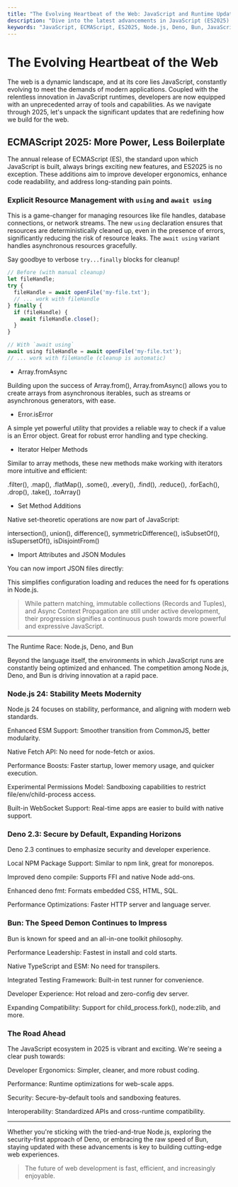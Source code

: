 ```yaml
---
title: "The Evolving Heartbeat of the Web: JavaScript and Runtime Updates in 2025"
description: "Dive into the latest advancements in JavaScript (ES2025) and explore the cutting-edge updates to popular runtimes like Node.js, Deno, and Bun. Discover how these changes are shaping modern web development."
keywords: "JavaScript, ECMAScript, ES2025, Node.js, Deno, Bun, JavaScript Runtimes, Web Development, Programming, Updates, Performance, Security, Features, News"
---
```


# The Evolving Heartbeat of the Web

The web is a dynamic landscape, and at its core lies JavaScript, constantly evolving to meet the demands of modern applications. Coupled with the relentless innovation in JavaScript runtimes, developers are now equipped with an unprecedented array of tools and capabilities. As we navigate through 2025, let's unpack the significant updates that are redefining how we build for the web.

## ECMAScript 2025: More Power, Less Boilerplate

The annual release of ECMAScript (ES), the standard upon which JavaScript is built, always brings exciting new features, and ES2025 is no exception. These additions aim to improve developer ergonomics, enhance code readability, and address long-standing pain points.

### Explicit Resource Management with `using` and `await using`

This is a game-changer for managing resources like file handles, database connections, or network streams. The new `using` declaration ensures that resources are deterministically cleaned up, even in the presence of errors, significantly reducing the risk of resource leaks. The `await using` variant handles asynchronous resources gracefully.

Say goodbye to verbose `try...finally` blocks for cleanup!

```js
// Before (with manual cleanup)
let fileHandle;
try {
  fileHandle = await openFile('my-file.txt');
  // ... work with fileHandle
} finally {
  if (fileHandle) {
    await fileHandle.close();
  }
}

// With `await using`
await using fileHandle = await openFile('my-file.txt');
// ... work with fileHandle (cleanup is automatic)

```

- Array.fromAsync

Building upon the success of Array.from(), Array.fromAsync() allows you to create arrays from asynchronous iterables, such as streams or asynchronous generators, with ease.

- Error.isError

A simple yet powerful utility that provides a reliable way to check if a value is an Error object. Great for robust error handling and type checking.

- Iterator Helper Methods

Similar to array methods, these new methods make working with iterators more intuitive and efficient:

.filter(), .map(), .flatMap(), .some(), .every(), .find(), .reduce(), .forEach(), .drop(), .take(), .toArray()


- Set Method Additions

Native set-theoretic operations are now part of JavaScript:

intersection(), union(), difference(), symmetricDifference(), isSubsetOf(), isSupersetOf(), isDisjointFrom()


- Import Attributes and JSON Modules

You can now import JSON files directly:


This simplifies configuration loading and reduces the need for fs operations in Node.js.

> While pattern matching, immutable collections (Records and Tuples), and Async Context Propagation are still under active development, their progression signifies a continuous push towards more powerful and expressive JavaScript.

---

The Runtime Race: Node.js, Deno, and Bun

Beyond the language itself, the environments in which JavaScript runs are constantly being optimized and enhanced. The competition among Node.js, Deno, and Bun is driving innovation at a rapid pace.


### Node.js 24: Stability Meets Modernity

Node.js 24 focuses on stability, performance, and aligning with modern web standards.

Enhanced ESM Support: Smoother transition from CommonJS, better modularity.

Native Fetch API: No need for node-fetch or axios.

Performance Boosts: Faster startup, lower memory usage, and quicker execution.

Experimental Permissions Model: Sandboxing capabilities to restrict file/env/child-process access.

Built-in WebSocket Support: Real-time apps are easier to build with native support.


### Deno 2.3: Secure by Default, Expanding Horizons

Deno 2.3 continues to emphasize security and developer experience.

Local NPM Package Support: Similar to npm link, great for monorepos.

Improved deno compile: Supports FFI and native Node add-ons.

Enhanced deno fmt: Formats embedded CSS, HTML, SQL.

Performance Optimizations: Faster HTTP server and language server.


### Bun: The Speed Demon Continues to Impress

Bun is known for speed and an all-in-one toolkit philosophy.

Performance Leadership: Fastest in install and cold starts.

Native TypeScript and ESM: No need for transpilers.

Integrated Testing Framework: Built-in test runner for convenience.

Developer Experience: Hot reload and zero-config dev server.

Expanding Compatibility: Support for child_process.fork(), node:zlib, and more.


### The Road Ahead

The JavaScript ecosystem in 2025 is vibrant and exciting. We're seeing a clear push towards:

Developer Ergonomics: Simpler, cleaner, and more robust coding.

Performance: Runtime optimizations for web-scale apps.

Security: Secure-by-default tools and sandboxing features.

Interoperability: Standardized APIs and cross-runtime compatibility.

--- 

Whether you're sticking with the tried-and-true Node.js, exploring the security-first approach of Deno, or embracing the raw speed of Bun, staying updated with these advancements is key to building cutting-edge web experiences.

> The future of web development is fast, efficient, and increasingly enjoyable.
